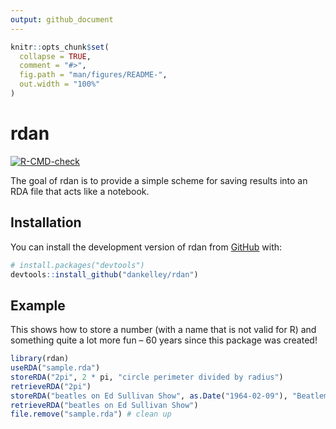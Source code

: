 ```yaml
---
output: github_document
---
```


<!-- README.md is generated from README.Rmd. Please edit that file -->

```r
knitr::opts_chunk$set(
  collapse = TRUE,
  comment = "#>",
  fig.path = "man/figures/README-",
  out.width = "100%"
)
```

# rdan

<!-- badges: start -->
[![R-CMD-check](https://github.com/dankelley/rdan/actions/workflows/R-CMD-check.yaml/badge.svg)](https://github.com/dankelley/rdan/actions/workflows/R-CMD-check.yaml)
<!-- badges: end -->

The goal of rdan is to provide a simple scheme for saving results into an RDA
file that acts like a notebook.

## Installation

You can install the development version of rdan from [GitHub](https://github.com/) with:

``` r
# install.packages("devtools")
devtools::install_github("dankelley/rdan")
```

## Example

This shows how to store a number (with a name that is not valid for R) and
something quite a lot more fun -- 60 years since this package was created!

```r
library(rdan)
useRDA("sample.rda")
storeRDA("2pi", 2 * pi, "circle perimeter divided by radius")
retrieveRDA("2pi")
storeRDA("beatles on Ed Sullivan Show", as.Date("1964-02-09"), "Beatlemania starts")
retrieveRDA("beatles on Ed Sullivan Show")
file.remove("sample.rda") # clean up
```
